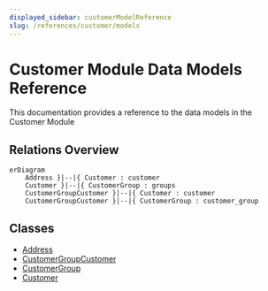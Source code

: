 ```yaml
---
displayed_sidebar: customerModelReference
slug: /references/customer/models
---
```



# Customer Module Data Models Reference

This documentation provides a reference to the data models in the Customer Module

## Relations Overview

```mermaid
erDiagram
	Address }|--|{ Customer : customer
	Customer }|--|{ CustomerGroup : groups
	CustomerGroupCustomer }|--|{ Customer : customer
	CustomerGroupCustomer }|--|{ CustomerGroup : customer_group

```

## Classes

- [Address](../../customer_models/classes/customer_models.Address/page.mdx)
- [CustomerGroupCustomer](../../customer_models/classes/customer_models.CustomerGroupCustomer/page.mdx)
- [CustomerGroup](../../customer_models/classes/customer_models.CustomerGroup/page.mdx)
- [Customer](../../customer_models/classes/customer_models.Customer/page.mdx)
